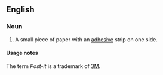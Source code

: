 ==English==
{{wikipedia}}
===Noun===
{{en-noun|sg=[[post]]-[[it]] [[note]]}}

# A small piece of paper with an [[adhesive]] strip on one side. 

====Usage notes====
The term '' Post-it '' is a trademark of [[w:3M|3M]].